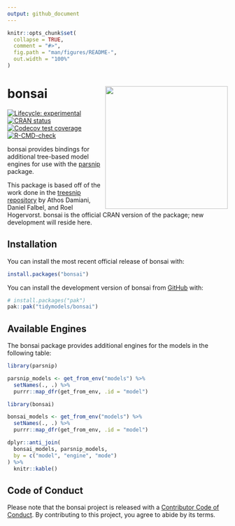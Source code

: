 ```yaml
---
output: github_document
---
```


<!-- README.md is generated from README.Rmd. Please edit that file -->

```r
knitr::opts_chunk$set(
  collapse = TRUE,
  comment = "#>",
  fig.path = "man/figures/README-",
  out.width = "100%"
)
```

# bonsai <img src="man/figures/logo.png" align="right" width=280 />

<!-- badges: start -->
[![Lifecycle: experimental](https://img.shields.io/badge/lifecycle-experimental-orange.svg)](https://lifecycle.r-lib.org/articles/stages.html#experimental)
[![CRAN status](https://www.r-pkg.org/badges/version/bonsai)](https://CRAN.R-project.org/package=bonsai)
[![Codecov test coverage](https://codecov.io/gh/tidymodels/bonsai/branch/main/graph/badge.svg)](https://app.codecov.io/gh/tidymodels/bonsai?branch=main)
[![R-CMD-check](https://github.com/tidymodels/bonsai/workflows/R-CMD-check/badge.svg)](https://github.com/tidymodels/bonsai/actions)
<!-- badges: end -->

bonsai provides bindings for additional tree-based model engines for use with the [parsnip](https://parsnip.tidymodels.org/) package. 

This package is based off of the work done in the [treesnip repository](https://github.com/curso-r/treesnip) by Athos Damiani, Daniel Falbel, and Roel Hogervorst. bonsai is the official CRAN version of the package; new development will reside here.  

## Installation

You can install the most recent official release of bonsai with:

``` r
install.packages("bonsai")
```

You can install the development version of bonsai from [GitHub](https://github.com/) with:

``` r
# install.packages("pak")
pak::pak("tidymodels/bonsai")
```
  

## Available Engines

The bonsai package provides additional engines for the models in the following table:

```r
library(parsnip)

parsnip_models <- get_from_env("models") %>%
  setNames(., .) %>%
  purrr::map_dfr(get_from_env, .id = "model")

library(bonsai)

bonsai_models <- get_from_env("models") %>%
  setNames(., .) %>%
  purrr::map_dfr(get_from_env, .id = "model")

dplyr::anti_join(
  bonsai_models, parsnip_models, 
  by = c("model", "engine", "mode")
) %>%
  knitr::kable()
```

## Code of Conduct
  
Please note that the bonsai project is released with a [Contributor Code of Conduct](https://contributor-covenant.org/version/2/0/CODE_OF_CONDUCT.html). By contributing to this project, you agree to abide by its terms.
